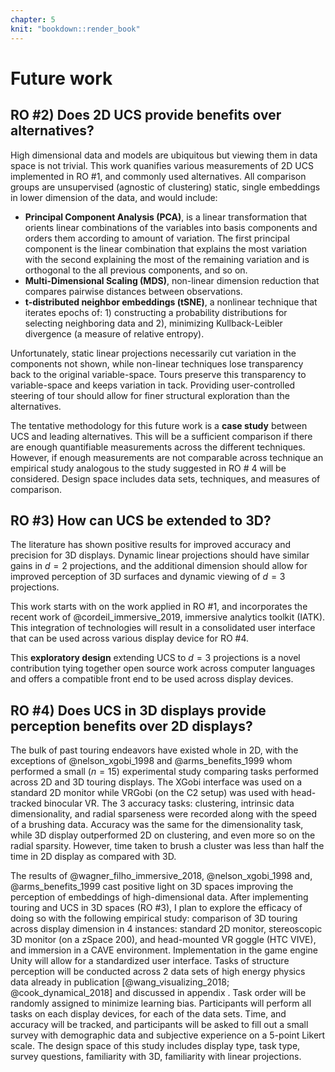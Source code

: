 ```yaml
---
chapter: 5
knit: "bookdown::render_book"
---
```


# Future work {#ch:future_work}

## RO #2) Does 2D UCS provide benefits over alternatives?

High dimensional data and models are ubiquitous but viewing them in data space is not trivial. This work quanifies various measurements of 2D UCS implemented in RO #1, and commonly used alternatives. All comparison groups are unsupervised (agnostic of clustering) static, single embeddings in lower dimension of the data, and would include:

- **Principal Component Analysis (PCA)**, is a linear transformation that orients linear combinations of the variables into basis components and orders them according to amount of variation. The first principal component is the linear combination that explains the most variation with the second explaining the most of the remaining variation and is orthogonal to the all previous components, and so on. 
- **Multi-Dimensional Scaling (MDS)**, non-linear dimension reduction that compares pairwise distances between observations.
- **t-distributed neighbor embeddings (tSNE)**, a nonlinear technique that iterates epochs of: 1) constructing a probability distributions for selecting neighboring data and 2), minimizing Kullback-Leibler divergence (a measure of relative entropy).

Unfortunately, static linear projections necessarily cut variation in the components not shown, while non-linear techniques lose transparency back to the original variable-space. Tours preserve this transparency to variable-space and keeps variation in tack. Providing user-controlled steering of tour should allow for finer structural exploration than the alternatives.

The tentative methodology for this future work is a **case study** between UCS and leading alternatives. This will be a sufficient comparison if there are enough quantifiable measurements across the different techniques. However, if enough measurements are not comparable across technique an empirical study analogous to the study suggested in RO # 4 will be considered. Design space includes data sets, techniques, and measures of comparison.

## RO #3) How can UCS be extended to 3D?

The literature has shown positive results for improved accuracy and precision for 3D displays. Dynamic linear projections should have similar gains in $d=2$ projections, and the additional dimension should allow for improved perception of 3D surfaces and dynamic viewing of $d=3$ projections.

This work starts with on the work applied in RO #1, and incorporates the recent work of @cordeil_immersive_2019, immersive analytics toolkit (IATK). This integration of technologies will result in a consolidated user interface that can be used across various display device for RO #4.

This **exploratory design** extending UCS to $d=3$ projections is a novel contribution tying together open source work across computer languages and offers a compatible front end to be used across display devices.

## RO #4) Does UCS in 3D displays provide perception benefits over 2D displays? {#UCS_3dvs2d}


The bulk of past touring endeavors have existed whole in 2D, with the exceptions of @nelson_xgobi_1998 and @arms_benefits_1999 whom performed a small ($n=15$) experimental study comparing tasks performed across 2D and 3D touring displays. The XGobi interface was used on a standard 2D monitor while VRGobi (on the C2 setup) was used with head-tracked binocular VR. The 3 accuracy tasks: clustering, intrinsic data dimensionality, and radial sparseness were recorded along with the speed of a brushing data. Accuracy was the same for the dimensionality task, while 3D display outperformed 2D on clustering, and even more so on the radial sparsity. However, time taken to brush a cluster was less than half the time in 2D display as compared with 3D. 

The results of @wagner_filho_immersive_2018, @nelson_xgobi_1998 and, @arms_benefits_1999 cast positive light on 3D spaces improving the perception of embeddings of high-dimensional data. After implementing touring and UCS in 3D spaces (RO #3), I plan to explore the efficacy of doing so with the following empirical study: comparison of 3D touring across display dimension in 4 instances: standard 2D monitor, stereoscopic 3D monitor (on a zSpace 200), and head-mounted VR goggle (HTC VIVE), and immersion in a CAVE environment. Implementation in the game engine Unity will allow for a standardized user interface. Tasks of structure perception will be conducted across 2 data sets of high energy physics data already in publication [@wang_visualizing_2018; @cook_dynamical_2018] and discussed in appendix \ref{ch:spinifex_paper}. Task order will be randomly assigned to minimize learning bias. Participants will perform all tasks on each display devices, for each of the data sets. Time, and accuracy will be tracked, and participants will be asked to fill out a small survey with demographic data and subjective experience on a 5-point Likert scale. The design space of this study includes display type, task type, survey questions, familiarity with 3D, familiarity with linear projections.
